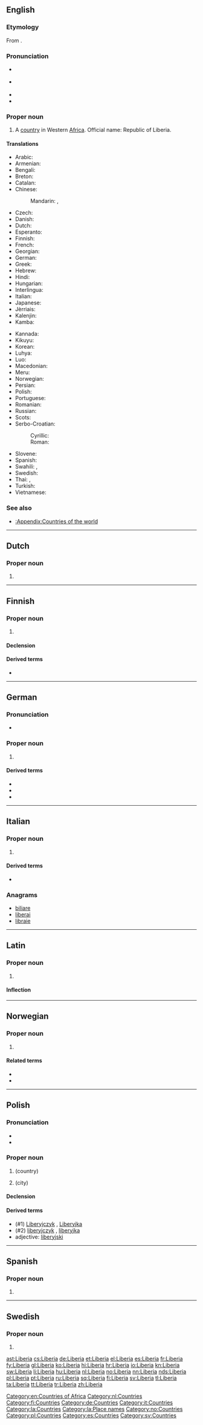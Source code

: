{{also|liberia}}
==English==
{{wikipedia}}

===Etymology===
From {{etyl|la|en}} {{term|liber||free|lang=la}}{{suffix||ia|gloss2=place|lang=la}}.

===Pronunciation===
* {{a|RP}} {{IPA|/laɪˈbɪəriə/}}
* {{a|US}} {{IPA|/laɪˈbɪriə/}}
* {{audio|En-us-Liberia.ogg|Audio (US)}}
* {{rhymes|ɪəriə}}

===Proper noun===
{{en-proper noun}}

# A [[country]] in Western [[Africa]]. Official name: Republic of Liberia.

====Translations====
{{trans-top|country in Western Africa}}
* Arabic: {{t|ar|ليبيريا|f|tr=libiirya, laybiirya}}
* Armenian: {{t|hy|Լիբերիա|tr=Liberia}}
* Bengali: {{t|bn|লাইবেরিয়া}}
* Breton: {{t|br|Liberia}}
* Catalan: {{t+|ca|Libèria|f}}
* Chinese:
*: Mandarin: {{t|cmn|利比里亞|sc=Hani}}, {{t+|cmn|利比里亚|tr=Lìbǐlǐyà|sc=Hani}}
* Czech: {{t+|cs|Libérie|f}}
* Danish: {{t|da|Liberia}}
* Dutch: {{t+|nl|Liberia|n}}
* Esperanto: {{t|eo|Liberio}}
* Finnish: {{t+|fi|Liberia}}
* French: {{t+|fr|Liberia|m}}
* Georgian: {{t|ka|ლიბერია|sc=Geor}}
* German: {{t+|de|Liberia}}
* Greek: {{t|el|Λιβερία|f|tr=Livería}}
* Hebrew: {{t|he|ליבריה}}
* Hindi: {{t+|hi|लाइबेरिया|tr=lāiberiyā}}
* Hungarian: {{t+|hu|Libéria}}
* Interlingua: {{t|ia|Liberia}}
* Italian: {{t|it|Liberia|f}}
* Japanese: {{t|ja|リベリア|tr=Riberia}}
* Jèrriais: {{t|roa-jer|Libérie|f}}
* Kalenjin: {{t|kln|Liberia}}
* Kamba: {{t|kam|Liberia}}
{{trans-mid}}
* Kannada: {{t+|kn|ಲೈಬೀರಿಯ|tr=laibīriya|sc=Knda}}
* Kikuyu: {{t|ki|Liberia}}
* Korean: {{t+|ko|라이베리아|tr=Raibberia|sc=Hang}}
* Luhya: {{t|luy|Liberia}}
* Luo: {{t|luo|Liberia}}
* Macedonian: {{t|mk|Либерија|f|tr=Libérija}}
* Meru: {{t|mer|Liberia}}
* Norwegian: {{t+|no|Liberia}}
* Persian: {{t+|fa|لیبریا}}
* Polish: {{t+|pl|Liberia}}
* Portuguese: {{t+|pt|Libéria}}
* Romanian: {{t|ro|Liberia|f}}
* Russian: {{t+|ru|Либерия|f|tr=Libérija}}
* Scots: {{t|sco|Liberie}}
* Serbo-Croatian:
*: Cyrillic: {{t|sh|Либерија|f}}
*: Roman: {{t|sh|Liberija|f}}
* Slovene: {{t|sl|Libêrija|f}}
* Spanish: {{t+|es|Liberia}}
* Swahili: {{t+|sw|Liberia}}, {{t|sw|Uliberi}}
* Swedish: {{t+|sv|Liberia}}
* Thai: {{t+|th|ไลบีเรีย|tr=laibeeria}}, {{t|th|ประเทศไลบีเรีย|tr=bpràtâyt laibeeria}}
* Turkish: {{t+|tr|Liberya}}
* Vietnamese: {{t|vi|Liberia}}
{{trans-bottom}}

===See also===
* [[:Appendix:Countries of the world]]

[[Category:en:Countries of Africa]]

----

==Dutch==

===Proper noun===
{{nl-proper noun|n}}

# {{l|en|Liberia}}

[[Category:nl:Countries]]

----

==Finnish==
{{wikipedia|lang=fi}}

===Proper noun===
{{fi-proper noun}}

# {{l|en|Liberia}}

====Declension====
{{fi-decl-kulkija|Liberi|nopl=1}}

====Derived terms====
* {{l|fi|liberialainen}}

[[Category:fi:Countries]]

----

==German==
{{wikipedia|lang=de}}

===Pronunciation===
* {{IPA|/liˈbeːʁia/|lang=de}}

===Proper noun===
{{de-proper noun|n}}

# {{l|en|Liberia}}

====Derived terms====
* {{l|de|Liberianer}}
* {{l|de|Liberianerin}}
* {{l|de|liberianisch}}

[[Category:de:Countries]]

----

==Italian==
{{wikipedia|lang=it}}

===Proper noun===
{{it-proper noun|g=f}}

# {{l|en|Liberia}}

====Derived terms====
* {{l|it|liberiano}}

===Anagrams===
* [[biliare#Italian|biliare]]
* [[liberai#Italian|liberai]]
* [[libraie#Italian|libraie]]

[[Category:it:Countries]]

----

==Latin==
{{wikipedia|lang=la}}

===Proper noun===
{{la-proper noun|Liberia|Liberiae|Liberiae|f|first}}

# {{l|en|Liberia}}

====Inflection====
{{la-decl-1st-loc|num=sg|Liberi}}

[[Category:la:Countries]]
[[Category:la:Place names]]

----

==Norwegian==

===Proper noun===
{{head|no|proper noun}}

# {{l|en|Liberia}}

====Related terms====
* {{l|no|liberier}}
* {{l|no|liberisk}}

[[Category:no:Countries]]

----

==Polish==

===Pronunciation===
* {{IPA|/liˈbɛrja/|lang=pl}}
* {{audio|Pl-Liberia.ogg|Audio}}

===Proper noun===
{{head|pl|proper noun|g=f}}

# {{l|no|Liberia}} (country)
# {{l|no|Liberia}} (city)

====Declension====
{{pl-decl-noun-sing
|Liberia
|Liberii
|Liberii
|Liberię
|Liberią
|Liberii
|Liberio
}}

====Derived terms====
* (#1) [[Liberyjczyk]] {{g|m}}, [[Liberyjka]] {{g|f}}
* (#2) [[liberyjczyk]] {{g|m}}, [[liberyjka]] {{g|f}}
* adjective: [[liberyjski]]

[[Category:pl:Countries]]

----

==Spanish==
{{wikipedia|lang=es}}

===Proper noun===
{{es-proper noun|f}}

# {{l|en|Liberia}}

[[Category:es:Countries]]

----

==Swedish==

===Proper noun===
{{head|sv|proper noun}}

# {{l|en|Liberia}}

[[Category:sv:Countries]]

[[ast:Liberia]]
[[cs:Liberia]]
[[de:Liberia]]
[[et:Liberia]]
[[el:Liberia]]
[[es:Liberia]]
[[fr:Liberia]]
[[fy:Liberia]]
[[gl:Liberia]]
[[ko:Liberia]]
[[hi:Liberia]]
[[hr:Liberia]]
[[io:Liberia]]
[[kn:Liberia]]
[[sw:Liberia]]
[[li:Liberia]]
[[hu:Liberia]]
[[nl:Liberia]]
[[no:Liberia]]
[[nn:Liberia]]
[[nds:Liberia]]
[[pl:Liberia]]
[[pt:Liberia]]
[[ru:Liberia]]
[[sq:Liberia]]
[[fi:Liberia]]
[[sv:Liberia]]
[[tl:Liberia]]
[[ta:Liberia]]
[[tt:Liberia]]
[[tr:Liberia]]
[[zh:Liberia]]